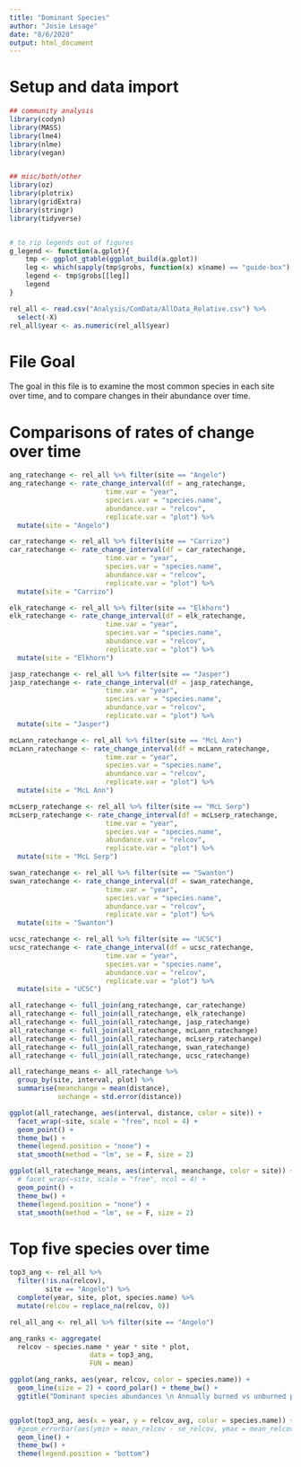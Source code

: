 ```yaml
---
title: "Dominant Species"
author: "Josie Lesage"
date: "8/6/2020"
output: html_document
---
```


# Setup and data import
```r
## community analysis
library(codyn)
library(MASS)
library(lme4)
library(nlme)
library(vegan)


## misc/both/other
library(oz)
library(plotrix)
library(gridExtra)
library(stringr)
library(tidyverse)


# to rip legends out of figures
g_legend <- function(a.gplot){ 
    tmp <- ggplot_gtable(ggplot_build(a.gplot)) 
    leg <- which(sapply(tmp$grobs, function(x) x$name) == "guide-box") 
    legend <- tmp$grobs[[leg]] 
    legend
} 
``` 

```r
rel_all <- read.csv("Analysis/ComData/AllData_Relative.csv") %>%
  select(-X)
rel_all$year <- as.numeric(rel_all$year)
```

# File Goal

The goal in this file is to examine the most common species in each site over time, and to compare changes in their abundance over time.

# Comparisons of rates of change over time
```r
ang_ratechange <- rel_all %>% filter(site == "Angelo")
ang_ratechange <- rate_change_interval(df = ang_ratechange,
                        time.var = "year",
                        species.var = "species.name",
                        abundance.var = "relcov", 
                        replicate.var = "plot") %>%
  mutate(site = "Angelo")

car_ratechange <- rel_all %>% filter(site == "Carrizo")
car_ratechange <- rate_change_interval(df = car_ratechange,
                        time.var = "year",
                        species.var = "species.name",
                        abundance.var = "relcov", 
                        replicate.var = "plot") %>%
  mutate(site = "Carrizo") 

elk_ratechange <- rel_all %>% filter(site == "Elkhorn") 
elk_ratechange <- rate_change_interval(df = elk_ratechange,
                        time.var = "year",
                        species.var = "species.name",
                        abundance.var = "relcov", 
                        replicate.var = "plot") %>%
  mutate(site = "Elkhorn") 

jasp_ratechange <- rel_all %>% filter(site == "Jasper")
jasp_ratechange <- rate_change_interval(df = jasp_ratechange,
                        time.var = "year",
                        species.var = "species.name",
                        abundance.var = "relcov", 
                        replicate.var = "plot") %>%
  mutate(site = "Jasper") 

mcLann_ratechange <- rel_all %>% filter(site == "McL Ann")
mcLann_ratechange <- rate_change_interval(df = mcLann_ratechange,
                        time.var = "year",
                        species.var = "species.name",
                        abundance.var = "relcov", 
                        replicate.var = "plot") %>%
  mutate(site = "McL Ann")

mcLserp_ratechange <- rel_all %>% filter(site == "McL Serp")
mcLserp_ratechange <- rate_change_interval(df = mcLserp_ratechange,
                        time.var = "year",
                        species.var = "species.name",
                        abundance.var = "relcov", 
                        replicate.var = "plot") %>%
  mutate(site = "McL Serp") 

swan_ratechange <- rel_all %>% filter(site == "Swanton")
swan_ratechange <- rate_change_interval(df = swan_ratechange,
                        time.var = "year",
                        species.var = "species.name",
                        abundance.var = "relcov", 
                        replicate.var = "plot") %>%
  mutate(site = "Swanton") 

ucsc_ratechange <- rel_all %>% filter(site == "UCSC")
ucsc_ratechange <- rate_change_interval(df = ucsc_ratechange,
                        time.var = "year",
                        species.var = "species.name",
                        abundance.var = "relcov", 
                        replicate.var = "plot") %>%
  mutate(site = "UCSC") 

all_ratechange <- full_join(ang_ratechange, car_ratechange)
all_ratechange <- full_join(all_ratechange, elk_ratechange)
all_ratechange <- full_join(all_ratechange, jasp_ratechange)
all_ratechange <- full_join(all_ratechange, mcLann_ratechange)
all_ratechange <- full_join(all_ratechange, mcLserp_ratechange)
all_ratechange <- full_join(all_ratechange, swan_ratechange)
all_ratechange <- full_join(all_ratechange, ucsc_ratechange)

all_ratechange_means <- all_ratechange %>%
  group_by(site, interval, plot) %>%
  summarise(meanchange = mean(distance),
            sechange = std.error(distance))

ggplot(all_ratechange, aes(interval, distance, color = site)) + 
  facet_wrap(~site, scale = "free", ncol = 4) + 
  geom_point() + 
  theme_bw() + 
  theme(legend.position = "none") +
  stat_smooth(method = "lm", se = F, size = 2)

ggplot(all_ratechange_means, aes(interval, meanchange, color = site)) + 
  # facet_wrap(~site, scale = "free", ncol = 4) + 
  geom_point() + 
  theme_bw() + 
  theme(legend.position = "none") +
  stat_smooth(method = "lm", se = F, size = 2)
```

# Top five species over time

```r
top3_ang <- rel_all %>%
  filter(!is.na(relcov),
         site == "Angelo") %>%
  complete(year, site, plot, species.name) %>%
  mutate(relcov = replace_na(relcov, 0))

rel_all_ang <- rel_all %>% filter(site == "Angelo")

ang_ranks <- aggregate(
  relcov ~ species.name * year * site * plot, 
                    data = top3_ang, 
                    FUN = mean)

ggplot(ang_ranks, aes(year, relcov, color = species.name)) + 
  geom_line(size = 2) + coord_polar() + theme_bw() +
  ggtitle("Dominant species abundances \n Annually burned vs unburned plots, Konza \n")


ggplot(top3_ang, aes(x = year, y = relcov_avg, color = species.name)) +
  #geom_errorbar(aes(ymin = mean_relcov - se_relcov, ymax = mean_relcov + se_relcov)) +
  geom_line() +
  theme_bw() +
  theme(legend.position = "bottom")
```

